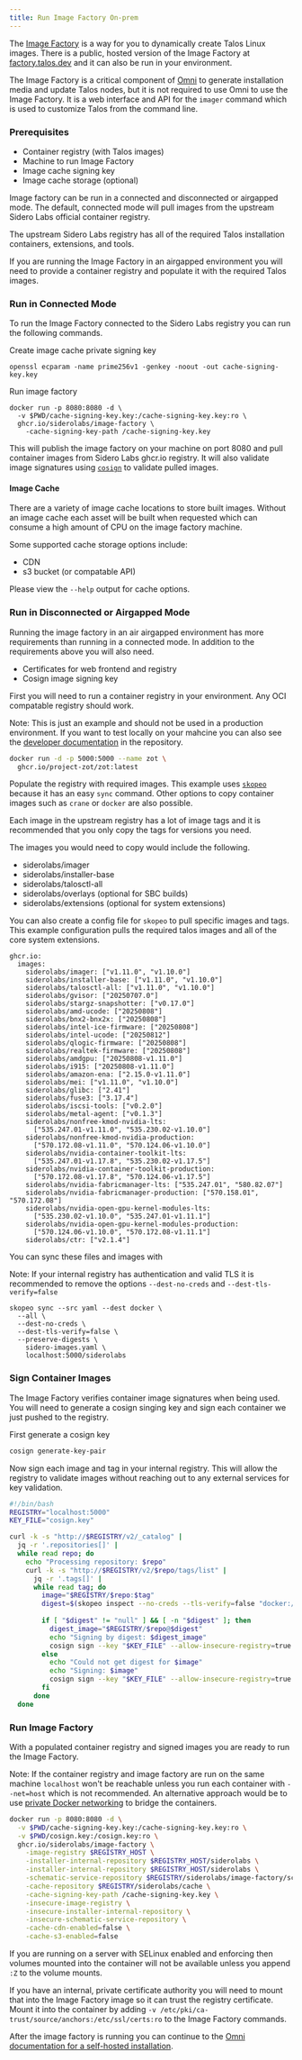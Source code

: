 ```yaml
---
title: Run Image Factory On-prem
---
```


The [Image Factory](https://github.com/siderolabs/image-factory) is a way for you to dynamically create Talos Linux images. There is a public, hosted version of the Image Factory at [factory.talos.dev](https://factory.talos.dev) and it can also be run in your environment.

The Image Factory is a critical component of [Omni](../overview/what-is-omni) to generate installation media and update Talos nodes, but it is not required to use Omni to use the Image Factory. It is a web interface and API for the `imager` command which is used to customize Talos from the command line.

### Prerequisites

* Container registry (with Talos images)
* Machine to run Image Factory
* Image cache signing key
* Image cache storage (optional)

Image factory can be run in a connected and disconnected or airgapped mode. The default, connected mode will pull images from the upstream Sidero Labs official container registry.

The upstream Sidero Labs registry has all of the required Talos installation containers, extensions, and tools.

If you are running the Image Factory in an airgapped environment you will need to provide a container registry and populate it with the required Talos images.

### Run in Connected Mode

To run the Image Factory connected to the Sidero Labs registry you can run the following commands.

Create image cache private signing key

```shell
openssl ecparam -name prime256v1 -genkey -noout -out cache-signing-key.key
```

Run image factory

```shell
docker run -p 8080:8080 -d \
  -v $PWD/cache-signing-key.key:/cache-signing-key.key:ro \
  ghcr.io/siderolabs/image-factory \
    -cache-signing-key-path /cache-signing-key.key
```

This will publish the image factory on your machine on port 8080 and pull container images from Sidero Labs ghcr.io registry. It will also validate image signatures using [`cosign`](https://edu.chainguard.dev/open-source/sigstore/cosign/an-introduction-to-cosign/) to validate pulled images.

#### Image Cache

There are a variety of image cache locations to store built images. Without an image cache each asset will be built when requested which can consume a high amount of CPU on the image factory machine.

Some supported cache storage options include:

* CDN
* s3 bucket (or compatable API)

Please view the `--help` output for cache options.

### Run in Disconnected or Airgapped Mode

Running the image factory in an air airgapped environment has more requirements than running in a connected mode. In addition to the requirements above you will also need.

* Certificates for web frontend and registry
* Cosign image signing key

First you will need to run a container registry in your environment. Any OCI compatable registry should work.

Note: This is just an example and should not be used in a production environment. If you want to test locally on your mahcine you can also see the [developer documentation](https://github.com/siderolabs/image-factory#air-gapped-mode) in the repository.

```bash
docker run -d -p 5000:5000 --name zot \
  ghcr.io/project-zot/zot:latest
```

Populate the registry with required images. This example uses [`skopeo`](https://github.com/containers/skopeo) because it has an easy `sync` command. Other options to copy container images such as `crane` or `docker` are also possible.

Each image in the upstream registry has a lot of image tags and it is recommended that you only copy the tags for versions you need.

The images you would need to copy would include the following.

* siderolabs/imager
* siderolabs/installer-base
* siderolabs/talosctl-all
* siderolabs/overlays (optional for SBC builds)
* siderolabs/extensions (optional for system extensions)

You can also create a config file for `skopeo` to pull specific images and tags. This example configuration pulls the required talos images and all of the core system extensions.

```
ghcr.io:
  images:
    siderolabs/imager: ["v1.11.0", "v1.10.0"]
    siderolabs/installer-base: ["v1.11.0", "v1.10.0"]
    siderolabs/talosctl-all: ["v1.11.0", "v1.10.0"]
    siderolabs/gvisor: ["20250707.0"]
    siderolabs/stargz-snapshotter: ["v0.17.0"]
    siderolabs/amd-ucode: ["20250808"]
    siderolabs/bnx2-bnx2x: ["20250808"]
    siderolabs/intel-ice-firmware: ["20250808"]
    siderolabs/intel-ucode: ["20250812"]
    siderolabs/qlogic-firmware: ["20250808"]
    siderolabs/realtek-firmware: ["20250808"]
    siderolabs/amdgpu: ["20250808-v1.11.0"]
    siderolabs/i915: ["20250808-v1.11.0"]
    siderolabs/amazon-ena: ["2.15.0-v1.11.0"]
    siderolabs/mei: ["v1.11.0", "v1.10.0"]
    siderolabs/glibc: ["2.41"]
    siderolabs/fuse3: ["3.17.4"]
    siderolabs/iscsi-tools: ["v0.2.0"]
    siderolabs/metal-agent: ["v0.1.3"]
    siderolabs/nonfree-kmod-nvidia-lts:
      ["535.247.01-v1.11.0", "535.230.02-v1.10.0"]
    siderolabs/nonfree-kmod-nvidia-production:
      ["570.172.08-v1.11.0", "570.124.06-v1.10.0"]
    siderolabs/nvidia-container-toolkit-lts:
      ["535.247.01-v1.17.8", "535.230.02-v1.17.5"]
    siderolabs/nvidia-container-toolkit-production:
      ["570.172.08-v1.17.8", "570.124.06-v1.17.5"]
    siderolabs/nvidia-fabricmanager-lts: ["535.247.01", "580.82.07"]
    siderolabs/nvidia-fabricmanager-production: ["570.158.01", "570.172.08"]
    siderolabs/nvidia-open-gpu-kernel-modules-lts:
      ["535.230.02-v1.10.0", "535.247.01-v1.11.1"]
    siderolabs/nvidia-open-gpu-kernel-modules-production:
      ["570.124.06-v1.10.0", "570.172.08-v1.11.1"]
    siderolabs/ctr: ["v2.1.4"]
```

You can sync these files and images with

Note: If your internal registry has authentication and valid TLS it is recommended to remove the options `--dest-no-creds` and `--dest-tls-verify=false`

```
skopeo sync --src yaml --dest docker \
  --all \
  --dest-no-creds \
  --dest-tls-verify=false \
  --preserve-digests \
    sidero-images.yaml \
    localhost:5000/siderolabs
```

### Sign Container Images

The Image Factory verifies container image signatures when being used. You will need to generate a cosign singing key and sign each container we just pushed to the registry.

First generate a cosign key
```bash
cosign generate-key-pair
```

Now sign each image and tag in your internal registry. This will allow the registry to validate images without reaching out to any external services for key validation.

```bash
#!/bin/bash
REGISTRY="localhost:5000"
KEY_FILE="cosign.key"

curl -k -s "http://$REGISTRY/v2/_catalog" |
  jq -r '.repositories[]' |
  while read repo; do
    echo "Processing repository: $repo"
    curl -k -s "http://$REGISTRY/v2/$repo/tags/list" |
      jq -r '.tags[]' |
      while read tag; do
        image="$REGISTRY/$repo:$tag"
        digest=$(skopeo inspect --no-creds --tls-verify=false "docker://$image" 2>/dev/null | jq -r '.Digest')
        
        if [ "$digest" != "null" ] && [ -n "$digest" ]; then
          digest_image="$REGISTRY/$repo@$digest"
          echo "Signing by digest: $digest_image"
          cosign sign --key "$KEY_FILE" --allow-insecure-registry=true "$digest_image" < /dev/tty
        else
          echo "Could not get digest for $image"
          echo "Signing: $image"
          cosign sign --key "$KEY_FILE" --allow-insecure-registry=true "$image" < /dev/tty
        fi
      done
  done
```

### Run Image Factory

With a populated container registry and signed images you are ready to run the Image Factory.

Note: If the container registry and image factory are run on the same machine `localhost` won't be reachable unless you run each container with `--net=host` which is not recommended. An alternative approach would be to use [private Docker networking](https://docs.docker.com/engine/network/) to bridge the containers.

```bash
docker run -p 8080:8080 -d \
  -v $PWD/cache-signing-key.key:/cache-signing-key.key:ro \
  -v $PWD/cosign.key:/cosign.key:ro \
  ghcr.io/siderolabs/image-factory \
    -image-registry $REGISTRY_HOST \
    -installer-internal-repository $REGISTRY_HOST/siderolabs \
    -installer-internal-repository $REGISTRY_HOST/siderolabs \
    -schematic-service-repository $REGISTRY/siderolabs/image-factory/schematic \
    -cache-repository $REGISTRY/siderolabs/cache \
    -cache-signing-key-path /cache-signing-key.key \
    -insecure-image-registry \
    -insecure-installer-internal-repository \
    -insecure-schematic-service-repository \
    -cache-cdn-enabled=false \
    -cache-s3-enabled=false
```

If you are running on a server with SELinux enabled and enforcing then volumes mounted into the container will not be available unless you append `:Z` to the volume mounts.

If you have an internal, private certificate authority you will need to mount that into the Image Factory image so it can trust the registry certificate. Mount it into the container by adding `-v /etc/pki/ca-trust/source/anchors:/etc/ssl/certs:ro` to the Image Factory commands.

After the image factory is running you can continue to the [Omni documentation for a self-hosted installation](./self-hosted/deploy-omni-on-prem).
